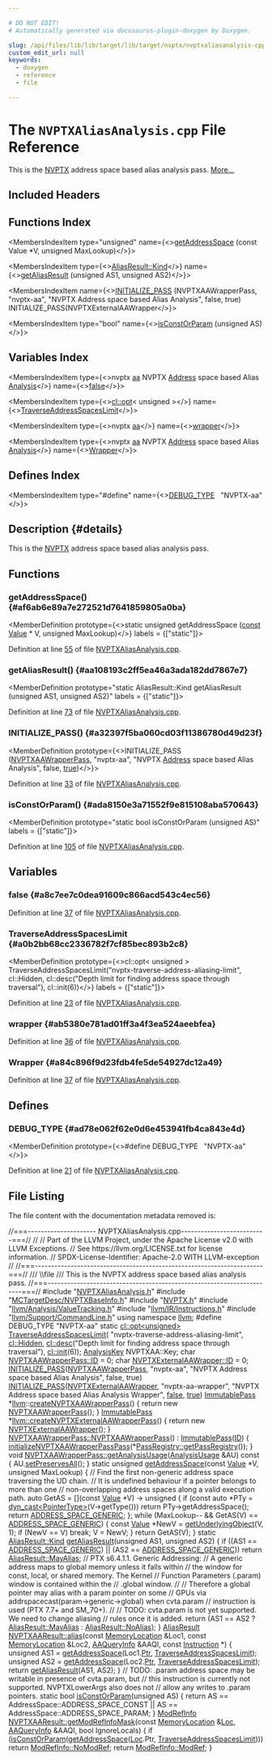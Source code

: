```yaml
---

# DO NOT EDIT!
# Automatically generated via docusaurus-plugin-doxygen by Doxygen.

slug: /api/files/lib/lib/target/lib/target/nvptx/nvptxaliasanalysis-cpp
custom_edit_url: null
keywords:
  - doxygen
  - reference
  - file

---
```





# The `NVPTXAliasAnalysis.cpp` File Reference

<DoxygenPage pluginConfig={pluginConfig}>

This is the <a href="/docs/api/namespaces/llvm/nvptx">NVPTX</a> address space based alias analysis pass. <a href="#details">More...</a>

## Included Headers

<IncludesList>
<IncludesListItem
  filePath="NVPTXAliasAnalysis.h"
  permalink="/docs/api/files/lib/lib/target/lib/target/nvptx/nvptxaliasanalysis-h"
  isLocal="true" />
<IncludesListItem
  filePath="MCTargetDesc/NVPTXBaseInfo.h"
  permalink="/docs/api/files/lib/lib/target/lib/target/nvptx/lib/target/nvptx/mctargetdesc/nvptxbaseinfo-h"
  isLocal="true" />
<IncludesListItem
  filePath="NVPTX.h"
  permalink="/docs/api/files/lib/lib/target/lib/target/nvptx/nvptx-h"
  isLocal="true" />
<IncludesListItem
  filePath="llvm/Analysis/ValueTracking.h"
  permalink="/docs/api/files/include/include/llvm/include/llvm/analysis/valuetracking-h"
  isLocal="true" />
<IncludesListItem
  filePath="llvm/IR/Instructions.h"
  permalink="/docs/api/files/include/include/llvm/include/llvm/ir/instructions-h"
  isLocal="true" />
<IncludesListItem
  filePath="llvm/Support/CommandLine.h"
  permalink="/docs/api/files/include/include/llvm/include/llvm/support/commandline-h"
  isLocal="true" />
</IncludesList>

## Functions Index

<MembersIndex>

<MembersIndexItem
  type="unsigned"
  name={<><a href="#af6ab6e89a7e272521d7641859805a0ba">getAddressSpace</a> (const Value &#42;V, unsigned MaxLookup)</>}>
</MembersIndexItem>

<MembersIndexItem
  type={<><a href="/docs/api/classes/llvm/aliasresult/#a8d3de277fb70fa515efac2db2cfe9d57">AliasResult::Kind</a></>}
  name={<><a href="#aa108193c2ff5ea46a3ada182dd7867e7">getAliasResult</a> (unsigned AS1, unsigned AS2)</>}>
</MembersIndexItem>

<MembersIndexItem
  name={<><a href="#a32397f5ba060cd03f11386780d49d23f">INITIALIZE&#95;PASS</a> (NVPTXAAWrapperPass, &quot;nvptx-aa&quot;, &quot;NVPTX Address space based Alias Analysis&quot;, false, true) INITIALIZE&#95;PASS(NVPTXExternalAAWrapper</>}>
</MembersIndexItem>

<MembersIndexItem
  type="bool"
  name={<><a href="#ada8150e3a71552f9e815108aba570643">isConstOrParam</a> (unsigned AS)</>}>
</MembersIndexItem>

</MembersIndex>

## Variables Index

<MembersIndex>

<MembersIndexItem
  type={<>nvptx <a href="/docs/api/files/lib/lib/analysis/aliasanalysis-cpp/#a74b87337454200d4d33f80c4663dc5e5">aa</a> NVPTX <a href="/docs/api/files/lib/lib/target/lib/target/spirv/spirvemitnonsemanticdi-cpp/#ac168ee0c965117536e841dd35a716d36a43f2a8aab5cba317e9ad9fe8589df00a">Address</a> space based Alias <a href="/docs/api/files/lib/lib/analysis/blockfrequencyinfo-cpp/#a882e33145fd2a17174b47d3f964a6b2d">Analysis</a></>}
  name={<><a href="#a8c7ee7c0dea91609c866acd543c4ec56">false</a></>}>
</MembersIndexItem>

<MembersIndexItem
  type={<><a href="/docs/api/classes/llvm/cl/opt">cl::opt</a>&lt; unsigned &gt;</>}
  name={<><a href="#a0b2bb68cc2336782f7cf85bec893b2c8">TraverseAddressSpacesLimit</a></>}>
</MembersIndexItem>

<MembersIndexItem
  type={<>nvptx <a href="/docs/api/files/lib/lib/analysis/aliasanalysis-cpp/#a74b87337454200d4d33f80c4663dc5e5">aa</a></>}
  name={<><a href="#ab5380e781ad01ff3a4f3ea524aeebfea">wrapper</a></>}>
</MembersIndexItem>

<MembersIndexItem
  type={<>nvptx <a href="/docs/api/files/lib/lib/analysis/aliasanalysis-cpp/#a74b87337454200d4d33f80c4663dc5e5">aa</a> NVPTX <a href="/docs/api/files/lib/lib/target/lib/target/spirv/spirvemitnonsemanticdi-cpp/#ac168ee0c965117536e841dd35a716d36a43f2a8aab5cba317e9ad9fe8589df00a">Address</a> space based Alias <a href="/docs/api/files/lib/lib/analysis/blockfrequencyinfo-cpp/#a882e33145fd2a17174b47d3f964a6b2d">Analysis</a></>}
  name={<><a href="#a84c896f9d23fdb4fe5de54927dc12a49">Wrapper</a></>}>
</MembersIndexItem>

</MembersIndex>

## Defines Index

<MembersIndex>

<MembersIndexItem
  type="#define"
  name={<><a href="#ad78e062f62e0d6e453941fb4ca843e4d">DEBUG&#95;TYPE</a>&nbsp;&nbsp;&nbsp;&quot;NVPTX-aa&quot;</>}>
</MembersIndexItem>

</MembersIndex>

## Description {#details}

This is the <a href="/docs/api/namespaces/llvm/nvptx">NVPTX</a> address space based alias analysis pass.

<SectionDefinition>

## Functions

### getAddressSpace() {#af6ab6e89a7e272521d7641859805a0ba}

<MemberDefinition
  prototype={<>static unsigned getAddressSpace (<a href="/docs/api/files/lib/lib/target/lib/target/aarch64/aarch64promoteconstant-cpp/#a90f8350fecae261c25be85d38b451bff">const</a> <a href="/docs/api/classes/llvm/value">Value</a> &#42; V, unsigned MaxLookup)</>}
  labels = {["static"]}>

Definition at line <a href="#l00055">55</a> of file <a href="/docs/api/files/lib/lib/target/lib/target/nvptx/nvptxaliasanalysis-cpp">NVPTXAliasAnalysis.cpp</a>.
</MemberDefinition>

### getAliasResult() {#aa108193c2ff5ea46a3ada182dd7867e7}

<MemberDefinition
  prototype="static AliasResult::Kind getAliasResult (unsigned AS1, unsigned AS2)"
  labels = {["static"]}>

Definition at line <a href="#l00073">73</a> of file <a href="/docs/api/files/lib/lib/target/lib/target/nvptx/nvptxaliasanalysis-cpp">NVPTXAliasAnalysis.cpp</a>.
</MemberDefinition>

### INITIALIZE&#95;PASS() {#a32397f5ba060cd03f11386780d49d23f}

<MemberDefinition
  prototype={<>INITIALIZE&#95;PASS (<a href="/docs/api/classes/llvm/nvptxaawrapperpass">NVPTXAAWrapperPass</a>, &quot;nvptx-aa&quot;, &quot;NVPTX <a href="/docs/api/files/lib/lib/target/lib/target/spirv/spirvemitnonsemanticdi-cpp/#ac168ee0c965117536e841dd35a716d36a43f2a8aab5cba317e9ad9fe8589df00a">Address</a> space based Alias Analysis&quot;, false, <a href="/docs/api/files/lib/lib/analysis/basicaliasanalysis-cpp/#af6d5cafbdfc5313e65d990120021a3ec">true</a>)</>}>

Definition at line <a href="#l00033">33</a> of file <a href="/docs/api/files/lib/lib/target/lib/target/nvptx/nvptxaliasanalysis-cpp">NVPTXAliasAnalysis.cpp</a>.
</MemberDefinition>

### isConstOrParam() {#ada8150e3a71552f9e815108aba570643}

<MemberDefinition
  prototype="static bool isConstOrParam (unsigned AS)"
  labels = {["static"]}>

Definition at line <a href="#l00105">105</a> of file <a href="/docs/api/files/lib/lib/target/lib/target/nvptx/nvptxaliasanalysis-cpp">NVPTXAliasAnalysis.cpp</a>.
</MemberDefinition>

</SectionDefinition>

<SectionDefinition>

## Variables

### false {#a8c7ee7c0dea91609c866acd543c4ec56}

<MemberDefinition
  prototype="nvptx aa NVPTX Address space based Alias Analysis false">

Definition at line <a href="#l00037">37</a> of file <a href="/docs/api/files/lib/lib/target/lib/target/nvptx/nvptxaliasanalysis-cpp">NVPTXAliasAnalysis.cpp</a>.
</MemberDefinition>

### TraverseAddressSpacesLimit {#a0b2bb68cc2336782f7cf85bec893b2c8}

<MemberDefinition
  prototype={<>cl::opt&lt; unsigned &gt; TraverseAddressSpacesLimit(&quot;nvptx-traverse-address-aliasing-limit&quot;, cl::Hidden, cl::desc(&quot;Depth limit for finding address space through traversal&quot;), cl::init(6))</>}
  labels = {["static"]}>

Definition at line <a href="#l00023">23</a> of file <a href="/docs/api/files/lib/lib/target/lib/target/nvptx/nvptxaliasanalysis-cpp">NVPTXAliasAnalysis.cpp</a>.
</MemberDefinition>

### wrapper {#ab5380e781ad01ff3a4f3ea524aeebfea}

<MemberDefinition
  prototype="nvptx aa wrapper">

Definition at line <a href="#l00036">36</a> of file <a href="/docs/api/files/lib/lib/target/lib/target/nvptx/nvptxaliasanalysis-cpp">NVPTXAliasAnalysis.cpp</a>.
</MemberDefinition>

### Wrapper {#a84c896f9d23fdb4fe5de54927dc12a49}

<MemberDefinition
  prototype="nvptx aa NVPTX Address space based Alias Analysis Wrapper">

Definition at line <a href="#l00037">37</a> of file <a href="/docs/api/files/lib/lib/target/lib/target/nvptx/nvptxaliasanalysis-cpp">NVPTXAliasAnalysis.cpp</a>.
</MemberDefinition>

</SectionDefinition>

<SectionDefinition>

## Defines

### DEBUG&#95;TYPE {#ad78e062f62e0d6e453941fb4ca843e4d}

<MemberDefinition
  prototype={<>#define DEBUG&#95;TYPE&nbsp;&nbsp;&nbsp;&quot;NVPTX-aa&quot;</>}>

Definition at line <a href="#l00021">21</a> of file <a href="/docs/api/files/lib/lib/target/lib/target/nvptx/nvptxaliasanalysis-cpp">NVPTXAliasAnalysis.cpp</a>.
</MemberDefinition>

</SectionDefinition>

## File Listing

The file content with the documentation metadata removed is:

<ProgramListing>

<Link id="l00001" /><CodeLine lineNumber="1"><span class="doxyHighlightComment">//===--------------------- NVPTXAliasAnalysis.cpp--------------------------===//</span></CodeLine>
<Link id="l00002" /><CodeLine lineNumber="2"><span class="doxyHighlightComment">//</span></CodeLine>
<Link id="l00003" /><CodeLine lineNumber="3"><span class="doxyHighlightComment">// Part of the LLVM Project, under the Apache License v2.0 with LLVM Exceptions.</span></CodeLine>
<Link id="l00004" /><CodeLine lineNumber="4"><span class="doxyHighlightComment">// See https://llvm.org/LICENSE.txt for license information.</span></CodeLine>
<Link id="l00005" /><CodeLine lineNumber="5"><span class="doxyHighlightComment">// SPDX-License-Identifier: Apache-2.0 WITH LLVM-exception</span></CodeLine>
<Link id="l00006" /><CodeLine lineNumber="6"><span class="doxyHighlightComment">//</span></CodeLine>
<Link id="l00007" /><CodeLine lineNumber="7"><span class="doxyHighlightComment">//===----------------------------------------------------------------------===//</span></CodeLine>
<Link id="l00008" /><CodeLine lineNumber="8"><span class="doxyHighlightComment">/// \\file</span></CodeLine>
<Link id="l00009" /><CodeLine lineNumber="9"><span class="doxyHighlightComment">/// This is the NVPTX address space based alias analysis pass.</span></CodeLine>
<Link id="l00010" /><CodeLine lineNumber="10"><span class="doxyHighlightComment">//===----------------------------------------------------------------------===//</span></CodeLine>
<Link id="l00011" /><CodeLine lineNumber="11"></CodeLine>
<Link id="l00012" /><CodeLine lineNumber="12"><span class="doxyHighlightPreprocessor">#include &quot;<a href="/docs/api/files/lib/lib/target/lib/target/nvptx/nvptxaliasanalysis-h">NVPTXAliasAnalysis.h</a>&quot;</span></CodeLine>
<Link id="l00013" /><CodeLine lineNumber="13"><span class="doxyHighlightPreprocessor">#include &quot;<a href="/docs/api/files/lib/lib/target/lib/target/nvptx/lib/target/nvptx/mctargetdesc/nvptxbaseinfo-h">MCTargetDesc/NVPTXBaseInfo.h</a>&quot;</span></CodeLine>
<Link id="l00014" /><CodeLine lineNumber="14"><span class="doxyHighlightPreprocessor">#include &quot;<a href="/docs/api/files/lib/lib/target/lib/target/nvptx/nvptx-h">NVPTX.h</a>&quot;</span></CodeLine>
<Link id="l00015" /><CodeLine lineNumber="15"><span class="doxyHighlightPreprocessor">#include &quot;<a href="/docs/api/files/include/include/llvm/include/llvm/analysis/valuetracking-h">llvm/Analysis/ValueTracking.h</a>&quot;</span></CodeLine>
<Link id="l00016" /><CodeLine lineNumber="16"><span class="doxyHighlightPreprocessor">#include &quot;<a href="/docs/api/files/include/include/llvm/include/llvm/ir/instructions-h">llvm/IR/Instructions.h</a>&quot;</span></CodeLine>
<Link id="l00017" /><CodeLine lineNumber="17"><span class="doxyHighlightPreprocessor">#include &quot;<a href="/docs/api/files/include/include/llvm/include/llvm/support/commandline-h">llvm/Support/CommandLine.h</a>&quot;</span></CodeLine>
<Link id="l00018" /><CodeLine lineNumber="18"></CodeLine>
<Link id="l00019" /><CodeLine lineNumber="19"><span class="doxyHighlightKeyword">using namespace </span><span class="doxyHighlight"><a href="/docs/api/namespaces/llvm">llvm</a>;</span></CodeLine>
<Link id="l00020" /><CodeLine lineNumber="20"></CodeLine>
<Link id="l00021" /><CodeLine lineNumber="21" lineLink="#ad78e062f62e0d6e453941fb4ca843e4d"><span class="doxyHighlightPreprocessor">#define DEBUG&#95;TYPE &quot;NVPTX-aa&quot;</span></CodeLine>
<Link id="l00022" /><CodeLine lineNumber="22"></CodeLine>
<Link id="l00023" /><CodeLine lineNumber="23" lineLink="#a0b2bb68cc2336782f7cf85bec893b2c8"><span class="doxyHighlightKeyword">static</span><span class="doxyHighlight"> <a href="/docs/api/classes/llvm/cl/opt">cl::opt&lt;unsigned&gt;</a> <a href="#a0b2bb68cc2336782f7cf85bec893b2c8">TraverseAddressSpacesLimit</a>(</span></CodeLine>
<Link id="l00024" /><CodeLine lineNumber="24"><span class="doxyHighlight">    </span><span class="doxyHighlightStringLiteral">&quot;nvptx-traverse-address-aliasing-limit&quot;</span><span class="doxyHighlight">, <a href="/docs/api/namespaces/llvm/cl/#a68075925a54790e71ca790e1d4f21a40a263ac008d8d31f13ce460395fc4cf7e6">cl::Hidden</a>,</span></CodeLine>
<Link id="l00025" /><CodeLine lineNumber="25"><span class="doxyHighlight">    <a href="/docs/api/structs/llvm/cl/desc">cl::desc</a>(</span><span class="doxyHighlightStringLiteral">&quot;Depth limit for finding address space through traversal&quot;</span><span class="doxyHighlight">),</span></CodeLine>
<Link id="l00026" /><CodeLine lineNumber="26"><span class="doxyHighlight">    <a href="/docs/api/namespaces/llvm/cl/#ac12e6a8f3a1b511f0dee2ed6de0ae806">cl::init</a>(6));</span></CodeLine>
<Link id="l00027" /><CodeLine lineNumber="27"></CodeLine>
<Link id="l00028" /><CodeLine lineNumber="28"><span class="doxyHighlight"><a href="/docs/api/structs/llvm/analysiskey">AnalysisKey</a> NVPTXAA::Key;</span></CodeLine>
<Link id="l00029" /><CodeLine lineNumber="29"></CodeLine>
<Link id="l00030" /><CodeLine lineNumber="30"><span class="doxyHighlightKeywordType">char</span><span class="doxyHighlight"> <a href="/docs/api/classes/llvm/nvptxaawrapperpass/#a648eebe796dd42336ff9c22d2a0e0e2f">NVPTXAAWrapperPass::ID</a> = 0;</span></CodeLine>
<Link id="l00031" /><CodeLine lineNumber="31"><span class="doxyHighlightKeywordType">char</span><span class="doxyHighlight"> <a href="/docs/api/classes/llvm/nvptxexternalaawrapper/#ae2d58ad3be099a3c6217fe4ad76a823f">NVPTXExternalAAWrapper::ID</a> = 0;</span></CodeLine>
<Link id="l00032" /><CodeLine lineNumber="32"></CodeLine>
<Link id="l00033" /><CodeLine lineNumber="33" lineLink="#a32397f5ba060cd03f11386780d49d23f"><span class="doxyHighlight"><a href="/docs/api/files/include/include/llvm/passsupport-h/#af807c9595d50b45c0008924c4679c85c">INITIALIZE&#95;PASS</a>(<a href="/docs/api/classes/llvm/nvptxaawrapperpass">NVPTXAAWrapperPass</a>, </span><span class="doxyHighlightStringLiteral">&quot;nvptx-aa&quot;</span><span class="doxyHighlight">,</span></CodeLine>
<Link id="l00034" /><CodeLine lineNumber="34"><span class="doxyHighlight">                </span><span class="doxyHighlightStringLiteral">&quot;NVPTX Address space based Alias Analysis&quot;</span><span class="doxyHighlight">, </span><span class="doxyHighlightKeyword">false</span><span class="doxyHighlight">, </span><span class="doxyHighlightKeyword">true</span><span class="doxyHighlight">)</span></CodeLine>
<Link id="l00035" /><CodeLine lineNumber="35"></CodeLine>
<Link id="l00036" /><CodeLine lineNumber="36" lineLink="#ab5380e781ad01ff3a4f3ea524aeebfea"><span class="doxyHighlight"><a href="/docs/api/namespaces/initialize-pass">INITIALIZE&#95;PASS</a>(<a href="/docs/api/classes/llvm/nvptxexternalaawrapper">NVPTXExternalAAWrapper</a>, </span><span class="doxyHighlightStringLiteral">&quot;nvptx-aa-wrapper&quot;</span><span class="doxyHighlight">,</span></CodeLine>
<Link id="l00037" /><CodeLine lineNumber="37" lineLink="#a8c7ee7c0dea91609c866acd543c4ec56"><span class="doxyHighlight">                </span><span class="doxyHighlightStringLiteral">&quot;NVPTX Address space based Alias Analysis Wrapper&quot;</span><span class="doxyHighlight">, <a href="/docs/api/namespaces/false">false</a>, <a href="/docs/api/files/lib/lib/analysis/basicaliasanalysis-cpp/#af6d5cafbdfc5313e65d990120021a3ec">true</a>)</span></CodeLine>
<Link id="l00038" /><CodeLine lineNumber="38"></CodeLine>
<Link id="l00039" /><CodeLine lineNumber="39" lineLink="/docs/api/namespaces/llvm/#ac4c32b3fd4a883892e21a8a7d2622ef3"><span class="doxyHighlight"><a href="/docs/api/classes/llvm/immutablepass">ImmutablePass</a> &#42;<a href="/docs/api/namespaces/llvm">llvm</a>::<a href="/docs/api/namespaces/llvm/#ac4c32b3fd4a883892e21a8a7d2622ef3">createNVPTXAAWrapperPass</a>() &#123;</span></CodeLine>
<Link id="l00040" /><CodeLine lineNumber="40"><span class="doxyHighlight">  </span><span class="doxyHighlightKeywordFlow">return</span><span class="doxyHighlight"> </span><span class="doxyHighlightKeyword">new</span><span class="doxyHighlight"> <a href="/docs/api/classes/llvm/nvptxaawrapperpass">NVPTXAAWrapperPass</a>();</span></CodeLine>
<Link id="l00041" /><CodeLine lineNumber="41"><span class="doxyHighlight">&#125;</span></CodeLine>
<Link id="l00042" /><CodeLine lineNumber="42"></CodeLine>
<Link id="l00043" /><CodeLine lineNumber="43" lineLink="/docs/api/namespaces/llvm/#a3de835f828e1155ce0769d3495cd5421"><span class="doxyHighlight"><a href="/docs/api/classes/llvm/immutablepass">ImmutablePass</a> &#42;<a href="/docs/api/namespaces/llvm/#a3de835f828e1155ce0769d3495cd5421">llvm::createNVPTXExternalAAWrapperPass</a>() &#123;</span></CodeLine>
<Link id="l00044" /><CodeLine lineNumber="44"><span class="doxyHighlight">  </span><span class="doxyHighlightKeywordFlow">return</span><span class="doxyHighlight"> </span><span class="doxyHighlightKeyword">new</span><span class="doxyHighlight"> <a href="/docs/api/classes/llvm/nvptxexternalaawrapper">NVPTXExternalAAWrapper</a>();</span></CodeLine>
<Link id="l00045" /><CodeLine lineNumber="45"><span class="doxyHighlight">&#125;</span></CodeLine>
<Link id="l00046" /><CodeLine lineNumber="46"></CodeLine>
<Link id="l00047" /><CodeLine lineNumber="47" lineLink="/docs/api/classes/llvm/nvptxaawrapperpass/#a3369657625676bf10b6bc9fecf041e98"><span class="doxyHighlight"><a href="/docs/api/classes/llvm/nvptxaawrapperpass/#a3369657625676bf10b6bc9fecf041e98">NVPTXAAWrapperPass::NVPTXAAWrapperPass</a>() : <a href="/docs/api/classes/llvm/immutablepass/#a4d664099280bb09275254d64c329d25d">ImmutablePass</a>(<a href="/docs/api/classes/llvm/nvptxaawrapperpass/#a648eebe796dd42336ff9c22d2a0e0e2f">ID</a>) &#123;</span></CodeLine>
<Link id="l00048" /><CodeLine lineNumber="48"><span class="doxyHighlight">  <a href="/docs/api/namespaces/llvm/#a6e9f27ce89ae8544485ae433f3385395">initializeNVPTXAAWrapperPassPass</a>(&#42;<a href="/docs/api/classes/llvm/passregistry/#a05a729900b76c89e808c6c3094921b2f">PassRegistry::getPassRegistry</a>());</span></CodeLine>
<Link id="l00049" /><CodeLine lineNumber="49"><span class="doxyHighlight">&#125;</span></CodeLine>
<Link id="l00050" /><CodeLine lineNumber="50"></CodeLine>
<Link id="l00051" /><CodeLine lineNumber="51" lineLink="/docs/api/classes/llvm/nvptxaawrapperpass/#ac24a90ae169149c05383a12929fa150e"><span class="doxyHighlightKeywordType">void</span><span class="doxyHighlight"> <a href="/docs/api/classes/llvm/nvptxaawrapperpass/#ac24a90ae169149c05383a12929fa150e">NVPTXAAWrapperPass::getAnalysisUsage</a>(<a href="/docs/api/classes/llvm/analysisusage">AnalysisUsage</a> &amp;AU)</span><span class="doxyHighlightKeyword"> const </span><span class="doxyHighlight">&#123;</span></CodeLine>
<Link id="l00052" /><CodeLine lineNumber="52"><span class="doxyHighlight">  AU.<a href="/docs/api/classes/llvm/analysisusage/#af22b06a6a4f9df80454071685a0d6a02">setPreservesAll</a>();</span></CodeLine>
<Link id="l00053" /><CodeLine lineNumber="53"><span class="doxyHighlight">&#125;</span></CodeLine>
<Link id="l00054" /><CodeLine lineNumber="54"></CodeLine>
<Link id="l00055" /><CodeLine lineNumber="55" lineLink="#af6ab6e89a7e272521d7641859805a0ba"><span class="doxyHighlightKeyword">static</span><span class="doxyHighlight"> </span><span class="doxyHighlightKeywordType">unsigned</span><span class="doxyHighlight"> <a href="#af6ab6e89a7e272521d7641859805a0ba">getAddressSpace</a>(</span><span class="doxyHighlightKeyword">const</span><span class="doxyHighlight"> <a href="/docs/api/classes/llvm/value">Value</a> &#42;V, </span><span class="doxyHighlightKeywordType">unsigned</span><span class="doxyHighlight"> MaxLookup) &#123;</span></CodeLine>
<Link id="l00056" /><CodeLine lineNumber="56"><span class="doxyHighlight">  </span><span class="doxyHighlightComment">// Find the first non-generic address space traversing the UD chain.</span></CodeLine>
<Link id="l00057" /><CodeLine lineNumber="57"><span class="doxyHighlight">  </span><span class="doxyHighlightComment">// It is undefined behaviour if a pointer belongs to more than one</span></CodeLine>
<Link id="l00058" /><CodeLine lineNumber="58"><span class="doxyHighlight">  </span><span class="doxyHighlightComment">// non-overlapping address spaces along a valid execution path.</span></CodeLine>
<Link id="l00059" /><CodeLine lineNumber="59"><span class="doxyHighlight">  </span><span class="doxyHighlightKeyword">auto</span><span class="doxyHighlight"> GetAS = &#91;&#93;(</span><span class="doxyHighlightKeyword">const</span><span class="doxyHighlight"> <a href="/docs/api/classes/llvm/value">Value</a> &#42;V) -&gt; </span><span class="doxyHighlightKeywordType">unsigned</span><span class="doxyHighlight"> &#123;</span></CodeLine>
<Link id="l00060" /><CodeLine lineNumber="60"><span class="doxyHighlight">    </span><span class="doxyHighlightKeywordFlow">if</span><span class="doxyHighlight"> (</span><span class="doxyHighlightKeyword">const</span><span class="doxyHighlight"> </span><span class="doxyHighlightKeyword">auto</span><span class="doxyHighlight"> &#42;PTy = <a href="/docs/api/namespaces/llvm/#a22eeee01734061ac1b31ccd994c49eef">dyn&#95;cast&lt;PointerType&gt;</a>(V-&gt;getType()))</span></CodeLine>
<Link id="l00061" /><CodeLine lineNumber="61"><span class="doxyHighlight">      </span><span class="doxyHighlightKeywordFlow">return</span><span class="doxyHighlight"> PTy-&gt;getAddressSpace();</span></CodeLine>
<Link id="l00062" /><CodeLine lineNumber="62"><span class="doxyHighlight">    </span><span class="doxyHighlightKeywordFlow">return</span><span class="doxyHighlight"> <a href="/docs/api/namespaces/llvm/nvptxas/#ad7d00b71af84502be65ae2de3f8d91dca6c5cbbdf5d30037891306aa6f4924861">ADDRESS&#95;SPACE&#95;GENERIC</a>;</span></CodeLine>
<Link id="l00063" /><CodeLine lineNumber="63"><span class="doxyHighlight">  &#125;;</span></CodeLine>
<Link id="l00064" /><CodeLine lineNumber="64"><span class="doxyHighlight">  </span><span class="doxyHighlightKeywordFlow">while</span><span class="doxyHighlight"> (MaxLookup-- &amp;&amp; GetAS(V) == <a href="/docs/api/namespaces/llvm/nvptxas/#ad7d00b71af84502be65ae2de3f8d91dca6c5cbbdf5d30037891306aa6f4924861">ADDRESS&#95;SPACE&#95;GENERIC</a>) &#123;</span></CodeLine>
<Link id="l00065" /><CodeLine lineNumber="65"><span class="doxyHighlight">    </span><span class="doxyHighlightKeyword">const</span><span class="doxyHighlight"> <a href="/docs/api/classes/llvm/value">Value</a> &#42;NewV = <a href="/docs/api/namespaces/llvm/#a3b1c5788b85ffa254be0e834edf5cf8f">getUnderlyingObject</a>(V, 1);</span></CodeLine>
<Link id="l00066" /><CodeLine lineNumber="66"><span class="doxyHighlight">    </span><span class="doxyHighlightKeywordFlow">if</span><span class="doxyHighlight"> (NewV == V)</span></CodeLine>
<Link id="l00067" /><CodeLine lineNumber="67"><span class="doxyHighlight">      </span><span class="doxyHighlightKeywordFlow">break</span><span class="doxyHighlight">;</span></CodeLine>
<Link id="l00068" /><CodeLine lineNumber="68"><span class="doxyHighlight">    V = NewV;</span></CodeLine>
<Link id="l00069" /><CodeLine lineNumber="69"><span class="doxyHighlight">  &#125;</span></CodeLine>
<Link id="l00070" /><CodeLine lineNumber="70"><span class="doxyHighlight">  </span><span class="doxyHighlightKeywordFlow">return</span><span class="doxyHighlight"> GetAS(V);</span></CodeLine>
<Link id="l00071" /><CodeLine lineNumber="71"><span class="doxyHighlight">&#125;</span></CodeLine>
<Link id="l00072" /><CodeLine lineNumber="72"></CodeLine>
<Link id="l00073" /><CodeLine lineNumber="73" lineLink="#aa108193c2ff5ea46a3ada182dd7867e7"><span class="doxyHighlightKeyword">static</span><span class="doxyHighlight"> <a href="/docs/api/classes/llvm/aliasresult/#a8d3de277fb70fa515efac2db2cfe9d57">AliasResult::Kind</a> <a href="#aa108193c2ff5ea46a3ada182dd7867e7">getAliasResult</a>(</span><span class="doxyHighlightKeywordType">unsigned</span><span class="doxyHighlight"> AS1, </span><span class="doxyHighlightKeywordType">unsigned</span><span class="doxyHighlight"> AS2) &#123;</span></CodeLine>
<Link id="l00074" /><CodeLine lineNumber="74"><span class="doxyHighlight">  </span><span class="doxyHighlightKeywordFlow">if</span><span class="doxyHighlight"> ((AS1 == <a href="/docs/api/namespaces/llvm/nvptxas/#ad7d00b71af84502be65ae2de3f8d91dca6c5cbbdf5d30037891306aa6f4924861">ADDRESS&#95;SPACE&#95;GENERIC</a>) || (AS2 == <a href="/docs/api/namespaces/llvm/nvptxas/#ad7d00b71af84502be65ae2de3f8d91dca6c5cbbdf5d30037891306aa6f4924861">ADDRESS&#95;SPACE&#95;GENERIC</a>))</span></CodeLine>
<Link id="l00075" /><CodeLine lineNumber="75"><span class="doxyHighlight">    </span><span class="doxyHighlightKeywordFlow">return</span><span class="doxyHighlight"> <a href="/docs/api/classes/llvm/aliasresult/#a8d3de277fb70fa515efac2db2cfe9d57a0916b614598c673c1e6a59c7312a1409">AliasResult::MayAlias</a>;</span></CodeLine>
<Link id="l00076" /><CodeLine lineNumber="76"></CodeLine>
<Link id="l00077" /><CodeLine lineNumber="77"><span class="doxyHighlight">  </span><span class="doxyHighlightComment">// PTX s6.4.1.1. Generic Addressing:</span></CodeLine>
<Link id="l00078" /><CodeLine lineNumber="78"><span class="doxyHighlight">  </span><span class="doxyHighlightComment">// A generic address maps to global memory unless it falls within</span></CodeLine>
<Link id="l00079" /><CodeLine lineNumber="79"><span class="doxyHighlight">  </span><span class="doxyHighlightComment">// the window for const, local, or shared memory. The Kernel</span></CodeLine>
<Link id="l00080" /><CodeLine lineNumber="80"><span class="doxyHighlight">  </span><span class="doxyHighlightComment">// Function Parameters (.param) window is contained within the</span></CodeLine>
<Link id="l00081" /><CodeLine lineNumber="81"><span class="doxyHighlight">  </span><span class="doxyHighlightComment">// .global window.</span></CodeLine>
<Link id="l00082" /><CodeLine lineNumber="82"><span class="doxyHighlight">  </span><span class="doxyHighlightComment">//</span></CodeLine>
<Link id="l00083" /><CodeLine lineNumber="83"><span class="doxyHighlight">  </span><span class="doxyHighlightComment">// Therefore a global pointer may alias with a param pointer on some</span></CodeLine>
<Link id="l00084" /><CodeLine lineNumber="84"><span class="doxyHighlight">  </span><span class="doxyHighlightComment">// GPUs via addrspacecast(param-&gt;generic-&gt;global) when cvta.param</span></CodeLine>
<Link id="l00085" /><CodeLine lineNumber="85"><span class="doxyHighlight">  </span><span class="doxyHighlightComment">// instruction is used (PTX 7.7+ and SM&#95;70+).</span></CodeLine>
<Link id="l00086" /><CodeLine lineNumber="86"><span class="doxyHighlight">  </span><span class="doxyHighlightComment">//</span></CodeLine>
<Link id="l00087" /><CodeLine lineNumber="87"><span class="doxyHighlight">  </span><span class="doxyHighlightComment">// TODO: cvta.param is not yet supported. We need to change aliasing</span></CodeLine>
<Link id="l00088" /><CodeLine lineNumber="88"><span class="doxyHighlight">  </span><span class="doxyHighlightComment">// rules once it is added.</span></CodeLine>
<Link id="l00089" /><CodeLine lineNumber="89"></CodeLine>
<Link id="l00090" /><CodeLine lineNumber="90"><span class="doxyHighlight">  </span><span class="doxyHighlightKeywordFlow">return</span><span class="doxyHighlight"> (AS1 == AS2 ? <a href="/docs/api/classes/llvm/aliasresult/#a8d3de277fb70fa515efac2db2cfe9d57a0916b614598c673c1e6a59c7312a1409">AliasResult::MayAlias</a> : <a href="/docs/api/classes/llvm/aliasresult/#a8d3de277fb70fa515efac2db2cfe9d57a863ee317b92588eb2d6878af9fc98922">AliasResult::NoAlias</a>);</span></CodeLine>
<Link id="l00091" /><CodeLine lineNumber="91"><span class="doxyHighlight">&#125;</span></CodeLine>
<Link id="l00092" /><CodeLine lineNumber="92"></CodeLine>
<Link id="l00093" /><CodeLine lineNumber="93" lineLink="/docs/api/classes/llvm/nvptxaaresult/#a3c6e127da93ba9d67d0f1d42a0e9827b"><span class="doxyHighlight"><a href="/docs/api/classes/llvm/aliasresult">AliasResult</a> <a href="/docs/api/classes/llvm/nvptxaaresult/#a3c6e127da93ba9d67d0f1d42a0e9827b">NVPTXAAResult::alias</a>(</span><span class="doxyHighlightKeyword">const</span><span class="doxyHighlight"> <a href="/docs/api/classes/llvm/memorylocation">MemoryLocation</a> &amp;Loc1,</span></CodeLine>
<Link id="l00094" /><CodeLine lineNumber="94"><span class="doxyHighlight">                                 </span><span class="doxyHighlightKeyword">const</span><span class="doxyHighlight"> <a href="/docs/api/classes/llvm/memorylocation">MemoryLocation</a> &amp;Loc2, <a href="/docs/api/classes/llvm/aaqueryinfo">AAQueryInfo</a> &amp;AAQI,</span></CodeLine>
<Link id="l00095" /><CodeLine lineNumber="95"><span class="doxyHighlight">                                 </span><span class="doxyHighlightKeyword">const</span><span class="doxyHighlight"> <a href="/docs/api/classes/llvm/instruction">Instruction</a> &#42;) &#123;</span></CodeLine>
<Link id="l00096" /><CodeLine lineNumber="96"><span class="doxyHighlight">  </span><span class="doxyHighlightKeywordType">unsigned</span><span class="doxyHighlight"> AS1 = <a href="#af6ab6e89a7e272521d7641859805a0ba">getAddressSpace</a>(Loc1.<a href="/docs/api/classes/llvm/memorylocation/#a9550ce4a179e46db37f653ce28feca7a">Ptr</a>, <a href="#a0b2bb68cc2336782f7cf85bec893b2c8">TraverseAddressSpacesLimit</a>);</span></CodeLine>
<Link id="l00097" /><CodeLine lineNumber="97"><span class="doxyHighlight">  </span><span class="doxyHighlightKeywordType">unsigned</span><span class="doxyHighlight"> AS2 = <a href="#af6ab6e89a7e272521d7641859805a0ba">getAddressSpace</a>(Loc2.<a href="/docs/api/classes/llvm/memorylocation/#a9550ce4a179e46db37f653ce28feca7a">Ptr</a>, <a href="#a0b2bb68cc2336782f7cf85bec893b2c8">TraverseAddressSpacesLimit</a>);</span></CodeLine>
<Link id="l00098" /><CodeLine lineNumber="98"></CodeLine>
<Link id="l00099" /><CodeLine lineNumber="99"><span class="doxyHighlight">  </span><span class="doxyHighlightKeywordFlow">return</span><span class="doxyHighlight"> <a href="#aa108193c2ff5ea46a3ada182dd7867e7">getAliasResult</a>(AS1, AS2);</span></CodeLine>
<Link id="l00100" /><CodeLine lineNumber="100"><span class="doxyHighlight">&#125;</span></CodeLine>
<Link id="l00101" /><CodeLine lineNumber="101"></CodeLine>
<Link id="l00102" /><CodeLine lineNumber="102"><span class="doxyHighlightComment">// TODO: .param address space may be writable in presence of cvta.param, but</span></CodeLine>
<Link id="l00103" /><CodeLine lineNumber="103"><span class="doxyHighlightComment">// this instruction is currently not supported. NVPTXLowerArgs also does not</span></CodeLine>
<Link id="l00104" /><CodeLine lineNumber="104"><span class="doxyHighlightComment">// allow any writes to .param pointers.</span></CodeLine>
<Link id="l00105" /><CodeLine lineNumber="105" lineLink="#ada8150e3a71552f9e815108aba570643"><span class="doxyHighlightKeyword">static</span><span class="doxyHighlight"> </span><span class="doxyHighlightKeywordType">bool</span><span class="doxyHighlight"> <a href="#ada8150e3a71552f9e815108aba570643">isConstOrParam</a>(</span><span class="doxyHighlightKeywordType">unsigned</span><span class="doxyHighlight"> AS) &#123;</span></CodeLine>
<Link id="l00106" /><CodeLine lineNumber="106"><span class="doxyHighlight">  </span><span class="doxyHighlightKeywordFlow">return</span><span class="doxyHighlight"> AS == AddressSpace::ADDRESS&#95;SPACE&#95;CONST ||</span></CodeLine>
<Link id="l00107" /><CodeLine lineNumber="107"><span class="doxyHighlight">         AS == AddressSpace::ADDRESS&#95;SPACE&#95;PARAM;</span></CodeLine>
<Link id="l00108" /><CodeLine lineNumber="108"><span class="doxyHighlight">&#125;</span></CodeLine>
<Link id="l00109" /><CodeLine lineNumber="109"></CodeLine>
<Link id="l00110" /><CodeLine lineNumber="110" lineLink="/docs/api/classes/llvm/nvptxaaresult/#a89e48d7cde834ecb75ae97735d23462e"><span class="doxyHighlight"><a href="/docs/api/namespaces/llvm/#a9db8c44b250b90e3ab7e4d144e7c9c2e">ModRefInfo</a> <a href="/docs/api/classes/llvm/nvptxaaresult/#a89e48d7cde834ecb75ae97735d23462e">NVPTXAAResult::getModRefInfoMask</a>(</span><span class="doxyHighlightKeyword">const</span><span class="doxyHighlight"> <a href="/docs/api/classes/llvm/memorylocation">MemoryLocation</a> &amp;<a href="/docs/api/namespaces/llvm/loc">Loc</a>,</span></CodeLine>
<Link id="l00111" /><CodeLine lineNumber="111"><span class="doxyHighlight">                                            <a href="/docs/api/classes/llvm/aaqueryinfo">AAQueryInfo</a> &amp;AAQI,</span></CodeLine>
<Link id="l00112" /><CodeLine lineNumber="112"><span class="doxyHighlight">                                            </span><span class="doxyHighlightKeywordType">bool</span><span class="doxyHighlight"> IgnoreLocals) &#123;</span></CodeLine>
<Link id="l00113" /><CodeLine lineNumber="113"><span class="doxyHighlight">  </span><span class="doxyHighlightKeywordFlow">if</span><span class="doxyHighlight"> (<a href="#ada8150e3a71552f9e815108aba570643">isConstOrParam</a>(<a href="#af6ab6e89a7e272521d7641859805a0ba">getAddressSpace</a>(<a href="/docs/api/namespaces/llvm/loc">Loc</a>.Ptr, <a href="#a0b2bb68cc2336782f7cf85bec893b2c8">TraverseAddressSpacesLimit</a>)))</span></CodeLine>
<Link id="l00114" /><CodeLine lineNumber="114"><span class="doxyHighlight">    </span><span class="doxyHighlightKeywordFlow">return</span><span class="doxyHighlight"> <a href="/docs/api/namespaces/llvm/#a9db8c44b250b90e3ab7e4d144e7c9c2ead974636fce6d12e72054e61fb3c1e9a8">ModRefInfo::NoModRef</a>;</span></CodeLine>
<Link id="l00115" /><CodeLine lineNumber="115"></CodeLine>
<Link id="l00116" /><CodeLine lineNumber="116"><span class="doxyHighlight">  </span><span class="doxyHighlightKeywordFlow">return</span><span class="doxyHighlight"> <a href="/docs/api/namespaces/llvm/#a9db8c44b250b90e3ab7e4d144e7c9c2ea6524b183b5cd0850f2cff6d30d581af9">ModRefInfo::ModRef</a>;</span></CodeLine>
<Link id="l00117" /><CodeLine lineNumber="117"><span class="doxyHighlight">&#125;</span></CodeLine>

</ProgramListing>


</DoxygenPage>
